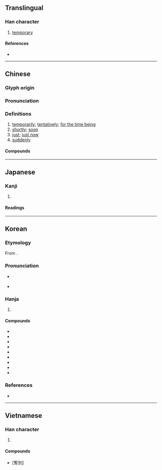 {{also|暂}}
{{character info}}
==Translingual==

===Han character===
{{Han char|rn=72|rad=日|as=11|sn=15|four=52602|canj=JLA|ids=⿱斬日}}

# [[temporary]]

====References====
* {{Han ref|kx=0499.150|dkj=14120|dj=0868.200|hdz=21533.030|uh=66AB|ud=26283|bh=BCC8|bd=48328}}

----

==Chinese==
{{zh-forms|s=暂|alt=蹔}}

===Glyph origin===
{{Han etym}}

===Pronunciation===
{{zh-pron
|m=暫
|ma=Zh-zàn.ogg
|m-s=
|c=zaam6
|c-t=
|g=
|h=pfs=
|j=
|md=
|mn=qz,tw,xm,zz:chām/qz,tw,xm,zz:chiām
|mn_note=chām - literary, chiām - vernacular
|mn-t=
|w=
|x=
|mc=y
|oc=y
|cat=
}}

===Definitions===
{{zh-hanzi}}

# [[temporarily]]; [[tentatively]]; [[for the time being]]
# [[shortly]]; [[soon]]
# [[just]]; [[just now]]
# [[suddenly]]

====Compounds====
{{zh-der|時來暫去|暫且|暫且擱下|暫停|暫別|暫勞永逸|暫息|暫星|暫時|暫止|暫緩|暫音|浮來暫去|短暫|暫避}}

----

==Japanese==

===Kanji===
{{ja-kanji|grade=c|rs=日11}}

# {{rfdef|ja|sort=日11}}

====Readings====
{{ja-readings
|goon=ざん
|kanon=さん
|kun=しばら-く
}}

----

==Korean==

===Etymology===
From {{der|ko|ltc|-}} {{ltc-l|暫}}. 

{{collapse|
* {{hanja-dongguk|짬〮|ccám}}
* {{hanja-sinjeung|잠|cam}}
|Historical readings
|bg=#FFFFFF}}

===Pronunciation===
* {{sense|temporary; etc.}} {{ko-hanja-pron|잠}}
* {{sense|in {{ko-l|잠시|暫時|a [[moment]]}}}} {{ko-hanja-pron|잠|l=y}}

===Hanja===
{{ko-hanja-search}}
{{ko-hanja|잠깐|잠}}

# {{hanja form of|잠|[[temporary]]}}

====Compounds====
{{der-top3|Compounds}}
* {{ko-l|잠정|暫定}}
* {{ko-l|잠시|暫時}}
* {{ko-l|잠간|暫間}}
* {{ko-l|잠류|暫留}}
* {{ko-l|잠별|暫別}}
* {{ko-l|잠차|暫借}}
* {{ko-l|잠허|暫許}}
* {{ko-l|잠혁|暫革}}
* {{ko-l|잠벌|暫罰}}
{{der-bottom}}

===References===
* {{R:hanjadoc|4694}}

----

==Vietnamese==

===Han character===
{{vi-hantu|tạm|rs=日11}}

# {{rfdef|vi|sort=日11}}

====Compounds====
* {{l|vi|tạm biệt}} [暫別]